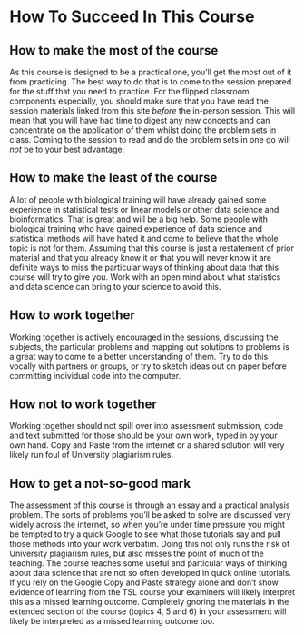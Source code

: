 # How To Succeed In This Course {.unnumbered}

## How to make the most of the course

As this course is designed to be a practical one, you'll get the most out of it from practicing. The best way to do that is to come to the session prepared for the stuff that you need to practice. For the flipped classroom components especially, you should make sure that you have read the session materials linked from this site _before_ the in-person session. This will mean that you will have had time to digest any new concepts and can concentrate on the application of them whilst doing the problem sets in class. Coming to the session to read and do the problem sets in one go will _not_ be to your best advantage. 

## How to make the least of the course

A lot of people with biological training will have already gained some experience in statistical tests or linear models or other data science and bioinformatics. That is great and will be a big help. Some people with biological training who have gained experience of data science and statistical methods will have hated it and come to believe that the whole topic is not for them. Assuming that this course is just a restatement of prior material and that you already know it or that you will never know it are definite ways to miss the particular ways of thinking about data that this course will try to give you. Work with an open mind about what statistics and data science can bring to your science to avoid this. 

## How to work together

Working together is actively encouraged in the sessions, discussing the subjects, the particular problems and mapping out solutions to problems is a great way to come to a better understanding of them. Try to do this vocally with partners or groups, or try to sketch ideas out on paper before committing individual code into the computer.

## How not to work together

Working together should not spill over into assessment submission, code and text submitted for those should be your own work, typed in by your own hand. Copy and Paste from the internet or a shared solution will very likely run foul of University plagiarism rules. 

## How to get a not-so-good mark

The assessment of this course is through an essay and a practical analysis problem. The sorts of problems you'll be asked to solve are discussed very widely across the internet, so when you're under time pressure you might be tempted to try a quick Google to see what those tutorials say and pull those methods into your work verbatim. Doing this not only runs the risk of University plagiarism rules, but also misses the point of much of the teaching. The course teaches some useful and particular ways of thinking about data science that are not so often developed in quick online tutorials. If you rely on the Google Copy and Paste strategy alone and don't show evidence of learning from the TSL course your examiners will likely interpret this as a missed learning outcome. Completely gnoring the materials in the extended section of the course (topics 4, 5 and 6) in your assessment will likely be interpreted as a missed learning outcome too.
